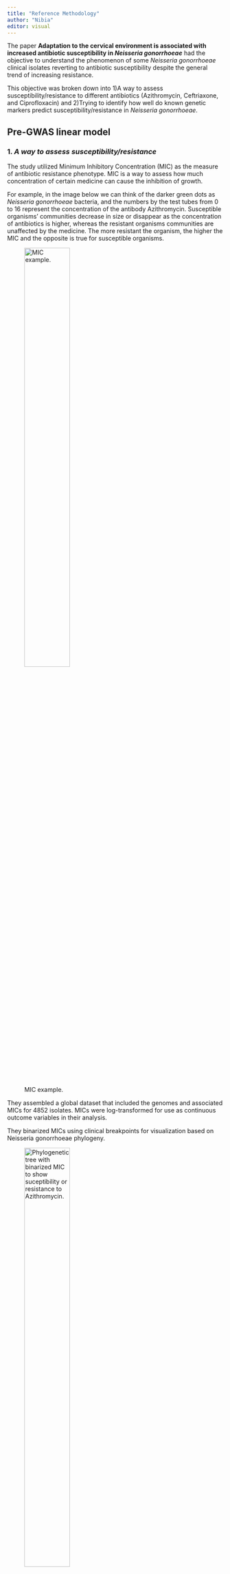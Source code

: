 ```yaml
---
title: "Reference Methodology"
author: "Nibia"
editor: visual
---
```



The paper **Adaptation to the cervical environment is associated with increased antibiotic susceptibility in *Neisseria gonorrhoeae*** had the objective to understand the phenomenon of some *Neisseria gonorrhoeae* clinical isolates reverting to antibiotic susceptibility despite the general trend of increasing resistance.

This objective was broken down into 1)A way to assess susceptibility/resistance to different antibiotics (Azithromycin, Ceftriaxone, and Ciprofloxacin) and 2)Trying to identify how well do known genetic markers predict susceptibility/resistance in *Neisseria gonorrhoeae*.

## Pre-GWAS linear model

### 1. *A way to assess susceptibility/resistance*

The study utilized Minimum Inhibitory Concentration (MIC) as the measure of antibiotic resistance phenotype. MIC is a way to assess how much concentration of certain medicine can cause the inhibition of growth.

For example, in the image below we can think of the darker green dots as *Neisseria gonorrhoeae* bacteria, and the numbers by the test tubes from 0 to 16 represent the concentration of the antibody Azithromycin. Susceptible organisms' communities decrease in size or disappear as the concentration of antibiotics is higher, whereas the resistant organisms communities are unaffected by the medicine. The more resistant the organism, the higher the MIC and the opposite is true for susceptible organisms.

![MIC example.](figures/MIC.png){width=50%}

They assembled a global dataset that included the genomes and associated MICs for 4852 isolates. MICs were log-transformed for use as continuous outcome variables in their analysis.

They binarized MICs using clinical breakpoints for visualization based on Neisseria gonorrhoeae phylogeny.

![Phylogenetic tree with binarized MIC to show suceptibility or resistance to Azithromycin.](figures/phylogeny_tree.png){width=50%}

### 2. **Trying to identify how well known genetic markers predict susceptibility/resistance in *Neisseria gonorrhoeae***

The researchers were interested on how much of the variation in antibiotic resistance phenotype (measured by MICs) was captured by the presence and absence of known resistance markers.

They achieved this by modeling log-transformed MICs using multiple regression.

These were specific markers in the bacteria's DNA that scientists had already experimentally confirmed to be linked to resistance. They used a group of these known markers for three important antibiotics used to treat N. gonorrhoeae, and we will be focusing on only one of them: azithromycin. In their models, they also included the country where each bacterial sample was isolated from. This was done to help account for any differences in resistance or genetic patterns that might be related to geographic location.

Since we are focusing on Azithromycin, this is what their model looked like:

![Linear model before GWAS](figures/LINEAR_bef_GWAS.png){width=50%}

From this model they found that - The predictive modeling of MICs based on known resistance markers explained a relatively low amount of the variance (about 1 in 10 strains had MIC predictions that were way off) (adjusted R² = 0.667) - There was unexplained susceptibility, meaning unknown modifiers that promote susceptibility.

They performed bacterial genome-wide association study (GWAS) in order to identify these novel loci influencing antibiotic susceptibility in an unbiased way.

## Bacterial GWAS

### Steps

#### 1. Statistical Model:

They employed a linear mixed model framework, which allowed them to account for:

-   *Population Structure*: They included a random effect based on the bacterial phylogeny (genetic relatedness between isolates) to control for the confounding influence of how different strains are related to each other

-   *Country of Origin*: They included isolate country of origin as a fixed effect covariate in the model.

#### 2. Software and Analysis:

They ran the linear mixed model GWAS using the Pyseer software. They analyzed the association between each unitig (genetic marker) across the genomes and the log-transformed MICs.

#### 3. Significance Threshold:

They used a Bonferroni-corrected significance threshold to determine which associations were statistically significant after testing a large number of unitigs.

#### 4. Identification and Annotation:

Significant unitigs were mapped to a reference genome and annotated to identify the genes or regions they corresponded to. Unitigs mapping to multiple sites, highly variable genes, or that were too short were excluded. They also grouped closely located, highly significant unitigs.

The analysis identified many highly significant unitigs corresponding to known resistance mutations. And more interestingly, it also revealed a highly significant variant associated with increased susceptibility (reflected by a negative effect size on log-transformed MIC values)

This susceptibility-linked variant mapped to the **mtrC gene**. The mtrC loss-of-function (LOF) mutations were associated with increased susceptibility as they lead to worsen response to antibiotics from the N. gonorrhoeae bacteria.

![mtrC variant resulted on mtrC LOF (Loss of function).](figures/Efflux_pump_LOF.png){width=50%}

## Post-GWAS Linear Model

After identifying and characterizing the mtrC loss-of-function (LOF) mutation as a strong contributor to increased antibiotic susceptibility, the researchers revisited their earlier linear models.

They wanted to know: if you take bacterial isolates that already have known resistance mutations, and then check whether the presence of an mtrC LOF mutation is associated with lower MICs.

They found a statistically significant association.

To quantify the improvement of the model, they updated their original linear models by adding the presence of the mtrC LOF mutation as an additional predictor variable.

![Linear model after GWAS](figures/LINEAR_af_GWAS.png){width=50%}

Including the mtrC LOF mutations made the models better at explaining variation in MICs for azithromycin. This was shown by an increase in the adjusted R² from 0.667 to 0.704, meaning the models could account for a larger proportion of the differences in MICs across strains.

Although the increase in adjusted R² for azithromycin from 0.667 to 0.704 might seem small, the researchers argued is considered meaningful for many reasons:

-   Capturing unexplained variation: The initial model left a portion of isolates with lower MICs than expected based on known resistance markers. Including the mtrC LOF mutation helped explain some of this missing variation, directly addressing one of the study's main goals of identifying hidden susceptibility factors.

-   Statistical significance: The improvement in model fit was confirmed through a likelihood-ratio χ² test with a p-value \< 2.2 × 10⁻¹⁶, making it extremely unlikely that the R² increase was due to random chance. Even modest increases in adjusted R² can be important in biological datasets where phenotypes are influenced by many small factors.

-   Biological relevance: Adding the mtrC LOF mutation reduced the proportion of strains with unexplained susceptibility from 5.73% to 3.88% for azithromycin. This means a meaningful number of clinical isolates (dozens out of thousands) were better explained by the model, supporting the biological significance of this identified genetic factor.
